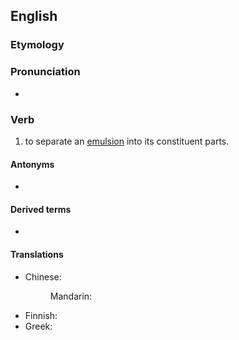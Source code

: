 ==English==

===Etymology===
{{prefix|de|emulsify|lang=en}}

===Pronunciation===
* {{a|UK}} {{IPA|[diːˌɛˈmʌɫsɪfaɪ]|[diːˌɛˈmʊɫsɪfaɪ]|lang=en}}

===Verb===
{{en-verb|de-emulsifies|de-emulsifying|de-emulsified}}

# to separate an [[emulsion]] into its constituent parts.

====Antonyms====
* {{l|en|emulsify}}

====Derived terms====
* {{l|en|de-emulsifier}}

====Translations====
{{trans-top|separate an emulsion}}
* Chinese:
*: Mandarin: {{t|cmn|去乳化|tr=qù rǔ huà}}
{{trans-mid}}
* Finnish: {{t|fi|[[hajottaa]] [[emulsio]]}}
* Greek: {{t|el|απογαλακτωματοποιώ}}
{{trans-bottom}}